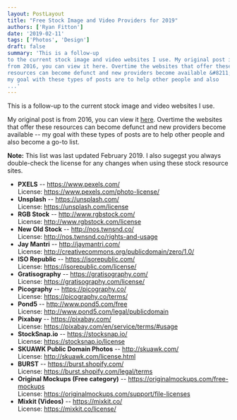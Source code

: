```yaml
---
layout: PostLayout
title: "Free Stock Image and Video Providers for 2019"
authors: ['Ryan Fitton']
date: '2019-02-11'
tags: ['Photos', 'Design']
draft: false
summary: 'This is a follow-up
to the current stock image and video websites I use. My original post is
from 2016, you can view it here. Overtime the websites that offer these
resources can become defunct and new providers become available &#8211;
my goal with these types of posts are to help other people and also
...'
---
```


This is a follow-up to the current stock image and video websites I use.

My original post is from 2016, you can view it
[here](https://ryanfitton.co.uk/blog/free-stock-image-websites/).
Overtime the websites that offer these resources can become defunct and
new providers become available -- my goal with these types of posts are
to help other people and also become a go-to list.

**Note:** This list was last updated February 2019. I also sugegst you
always double-check the license for any changes when using these stock
resource sites.

-   **PXELS** -- <https://www.pexels.com/>\
    License: <https://www.pexels.com/photo-license/>
-   **Unsplash** -- <https://unsplash.com/>\
    License: <https://unsplash.com/license>
-   **RGB Stock** -- <http://www.rgbstock.com/>\
    License: <http://www.rgbstock.com/license>
-   **New Old Stock** -- <http://nos.twnsnd.co/>\
    License: <http://nos.twnsnd.co/rights-and-usage>
-   **Jay Mantri** -- <http://jaymantri.com/>\
    License: <http://creativecommons.org/publicdomain/zero/1.0/>
-   **ISO Republic** -- <https://isorepublic.com/>\
    License: <https://isorepublic.com/license/>
-   **Gratisography** -- <https://gratisography.com/>\
    License: <https://gratisography.com/license/>
-   **Picography** -- <https://picography.co/>\
    License: <https://picography.co/terms/>
-   **Pond5** -- <http://www.pond5.com/free>\
    License: <http://www.pond5.com/legal/publicdomain>
-   **Pixabay** -- <https://pixabay.com/>\
    License: <https://pixabay.com/en/service/terms/#usage>
-   **StockSnap.io** -- <https://stocksnap.io/>\
    License: <https://stocksnap.io/license>
-   **SKUAWK Public Domain Photos** -- <http://skuawk.com/>\
    License: <http://skuawk.com/license.html>
-   **BURST** -- <https://burst.shopify.com/>\
    License: <https://burst.shopify.com/legal/terms>
-   **Original Mockups (Free category)** --
    <https://originalmockups.com/free-mockups>\
    License: <https://originalmockups.com/support/file-licenses>
-   **Mixkit (Videos)** -- <https://mixkit.co/>\
    License: <https://mixkit.co/license/>
